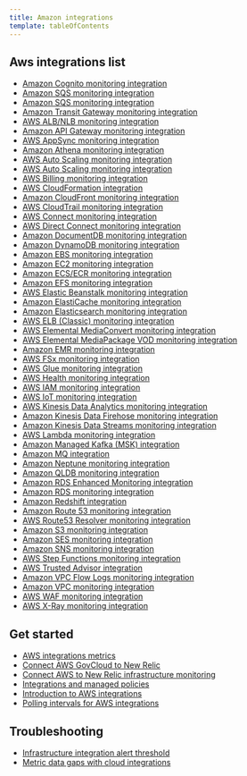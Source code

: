 ```yaml
---
title: Amazon integrations
template: tableOfContents
---
```


## Aws integrations list

* [Amazon Cognito monitoring integration](/docs/integrations/amazon-integrations/aws-integrations-list/amazon-cognito-monitoring-integration)
* [Amazon SQS monitoring integration](/docs/integrations/amazon-integrations/aws-integrations-list/amazon-sqs-monitoring-integration)
* [Amazon SQS monitoring integration](/docs/integrations/amazon-integrations/aws-integrations-list/amazon-sqs-monitoring-integration)
* [Amazon Transit Gateway monitoring integration](/docs/integrations/amazon-integrations/aws-integrations-list/amazon-transit-gateway-monitoring-integration)
* [AWS ALB/NLB monitoring integration](/docs/integrations/amazon-integrations/aws-integrations-list/aws-albnlb-monitoring-integration)
* [Amazon API Gateway monitoring integration](/docs/integrations/amazon-integrations/aws-integrations-list/aws-api-gateway-monitoring-integration)
* [AWS AppSync monitoring integration](/docs/integrations/amazon-integrations/aws-integrations-list/aws-appsync-monitoring-integration)
* [Amazon Athena monitoring integration](/docs/integrations/amazon-integrations/aws-integrations-list/aws-athena-monitoring-integration)
* [AWS Auto Scaling monitoring integration](/docs/integrations/amazon-integrations/aws-integrations-list/aws-auto-scaling-monitoring-integration)
* [AWS Auto Scaling monitoring integration](/docs/integrations/amazon-integrations/aws-integrations-list/aws-auto-scaling-monitoring-integration)
* [AWS Billing monitoring integration](/docs/integrations/amazon-integrations/aws-integrations-list/aws-billing-monitoring-integration)
* [AWS CloudFormation integration](/docs/integrations/amazon-integrations/aws-integrations-list/aws-cloudformation-integration)
* [Amazon CloudFront monitoring integration](/docs/integrations/amazon-integrations/aws-integrations-list/aws-cloudfront-monitoring-integration)
* [AWS CloudTrail monitoring integration](/docs/integrations/amazon-integrations/aws-integrations-list/aws-cloudtrail-monitoring-integration)
* [AWS Connect monitoring integration](/docs/integrations/amazon-integrations/aws-integrations-list/aws-connect-monitoring-integration)
* [AWS Direct Connect monitoring integration](/docs/integrations/amazon-integrations/aws-integrations-list/aws-direct-connect-monitoring-integration)
* [Amazon DocumentDB monitoring integration](/docs/integrations/amazon-integrations/aws-integrations-list/aws-documentdb-monitoring-integration)
* [Amazon DynamoDB monitoring integration](/docs/integrations/amazon-integrations/aws-integrations-list/aws-dynamodb-monitoring-integration)
* [Amazon EBS monitoring integration](/docs/integrations/amazon-integrations/aws-integrations-list/aws-ebs-monitoring-integration)
* [Amazon EC2 monitoring integration](/docs/integrations/amazon-integrations/aws-integrations-list/aws-ec2-monitoring-integration)
* [Amazon ECS/ECR monitoring integration](/docs/integrations/amazon-integrations/aws-integrations-list/aws-ecsecr-monitoring-integration)
* [Amazon EFS monitoring integration](/docs/integrations/amazon-integrations/aws-integrations-list/aws-efs-monitoring-integration)
* [AWS Elastic Beanstalk monitoring integration](/docs/integrations/amazon-integrations/aws-integrations-list/aws-elastic-beanstalk-monitoring-integration)
* [Amazon ElastiCache monitoring integration](/docs/integrations/amazon-integrations/aws-integrations-list/aws-elasticache-monitoring-integration)
* [Amazon Elasticsearch monitoring integration](/docs/integrations/amazon-integrations/aws-integrations-list/aws-elasticsearch-monitoring-integration)
* [AWS ELB (Classic) monitoring integration](/docs/integrations/amazon-integrations/aws-integrations-list/aws-elb-classic-monitoring-integration)
* [AWS Elemental MediaConvert monitoring integration](/docs/integrations/amazon-integrations/aws-integrations-list/aws-elemental-mediaconvert-monitoring-integration)
* [AWS Elemental MediaPackage VOD monitoring integration](/docs/integrations/amazon-integrations/aws-integrations-list/aws-elemental-mediapackage-vod-monitoring-integration)
* [Amazon EMR monitoring integration](/docs/integrations/amazon-integrations/aws-integrations-list/aws-emr-monitoring-integration)
* [AWS FSx monitoring integration](/docs/integrations/amazon-integrations/aws-integrations-list/aws-fsx-monitoring-integration)
* [AWS Glue monitoring integration](/docs/integrations/amazon-integrations/aws-integrations-list/aws-glue-monitoring-integration)
* [AWS Health monitoring integration](/docs/integrations/amazon-integrations/aws-integrations-list/aws-health-monitoring-integration)
* [AWS IAM monitoring integration](/docs/integrations/amazon-integrations/aws-integrations-list/aws-iam-monitoring-integration)
* [AWS IoT monitoring integration](/docs/integrations/amazon-integrations/aws-integrations-list/aws-iot-monitoring-integration)
* [AWS Kinesis Data Analytics monitoring integration](/docs/integrations/amazon-integrations/aws-integrations-list/aws-kinesis-data-analytics-monitoring-integration)
* [Amazon Kinesis Data Firehose monitoring integration](/docs/integrations/amazon-integrations/aws-integrations-list/aws-kinesis-data-firehose-monitoring-integration)
* [Amazon Kinesis Data Streams monitoring integration](/docs/integrations/amazon-integrations/aws-integrations-list/aws-kinesis-data-streams-monitoring-integration)
* [AWS Lambda monitoring integration](/docs/integrations/amazon-integrations/aws-integrations-list/aws-lambda-monitoring-integration)
* [Amazon Managed Kafka (MSK) integration](/docs/integrations/amazon-integrations/aws-integrations-list/aws-managed-kafka-msk-integration)
* [Amazon MQ integration](/docs/integrations/amazon-integrations/aws-integrations-list/aws-mq-integration)
* [Amazon Neptune monitoring integration](/docs/integrations/amazon-integrations/aws-integrations-list/aws-neptune-monitoring-integration)
* [Amazon QLDB monitoring integration](/docs/integrations/amazon-integrations/aws-integrations-list/aws-qldb-monitoring-integration)
* [Amazon RDS Enhanced Monitoring integration](/docs/integrations/amazon-integrations/aws-integrations-list/aws-rds-enhanced-monitoring-integration)
* [Amazon RDS monitoring integration](/docs/integrations/amazon-integrations/aws-integrations-list/aws-rds-monitoring-integration)
* [Amazon Redshift integration](/docs/integrations/amazon-integrations/aws-integrations-list/aws-redshift-integration)
* [Amazon Route 53 monitoring integration](/docs/integrations/amazon-integrations/aws-integrations-list/aws-route-53-monitoring-integration)
* [AWS Route53 Resolver monitoring integration](/docs/integrations/amazon-integrations/aws-integrations-list/aws-route53-resolver-monitoring-integration)
* [Amazon S3 monitoring integration](/docs/integrations/amazon-integrations/aws-integrations-list/aws-s3-monitoring-integration)
* [Amazon SES monitoring integration](/docs/integrations/amazon-integrations/aws-integrations-list/aws-simple-email-service-ses-monitoring-integration)
* [Amazon SNS monitoring integration](/docs/integrations/amazon-integrations/aws-integrations-list/aws-sns-monitoring-integration)
* [AWS Step Functions monitoring integration](/docs/integrations/amazon-integrations/aws-integrations-list/aws-step-functions-monitoring-integration)
* [AWS Trusted Advisor integration](/docs/integrations/amazon-integrations/aws-integrations-list/aws-trusted-advisor-integration)
* [Amazon VPC Flow Logs monitoring integration](/docs/integrations/amazon-integrations/aws-integrations-list/aws-vpc-flow-logs-monitoring-integration)
* [Amazon VPC monitoring integration](/docs/integrations/amazon-integrations/aws-integrations-list/aws-vpc-monitoring-integration)
* [AWS WAF monitoring integration](/docs/integrations/amazon-integrations/aws-integrations-list/aws-waf-monitoring-integration)
* [AWS X-Ray monitoring integration](/docs/integrations/amazon-integrations/aws-integrations-list/aws-x-ray-monitoring-integration)

## Get started

* [AWS integrations metrics](/docs/integrations/amazon-integrations/get-started/aws-integrations-metrics)
* [Connect AWS GovCloud to New Relic](/docs/integrations/amazon-integrations/get-started/connect-aws-govcloud-new-relic)
* [Connect AWS to New Relic infrastructure monitoring](/docs/integrations/amazon-integrations/get-started/connect-aws-infrastructure)
* [Integrations and managed policies](/docs/integrations/amazon-integrations/get-started/integrations-managed-policies)
* [Introduction to AWS integrations](/docs/integrations/amazon-integrations/get-started/introduction-aws-integrations)
* [Polling intervals for AWS integrations](/docs/integrations/amazon-integrations/get-started/polling-intervals-aws-integrations)

## Troubleshooting

* [Infrastructure integration alert threshold](/docs/integrations/amazon-integrations/troubleshooting/infrastructure-integration-alert-threshold)
* [Metric data gaps with cloud integrations](/docs/integrations/amazon-integrations/troubleshooting/metric-data-gaps-cloud-integrations)
